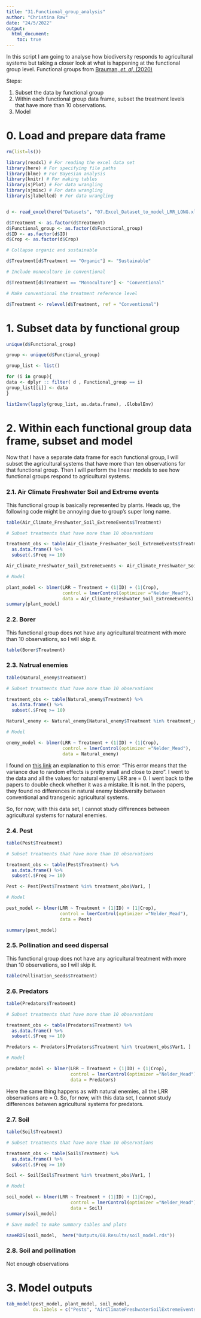 ```yaml
---
title: "31.Functional_group_analysis"
author: "Christina Raw"
date: "24/5/2022"
output: 
  html_document:
    toc: true
---
```


In this script I am going to analyse how biodiversity responds to agricultural systems but taking a closer look at what is happening at the functional group level. Functional groups from [Brauman, *et. al*, (2020)](https://www.pnas.org/doi/10.1073/pnas.2010473117#t01)

Steps:

1. Subset the data by functional group
2. Within each functional group data frame, subset the treatment levels that have more than 10 observations.
3. Model

# 0. Load and prepare data frame

```r

rm(list=ls())

library(readxl) # For reading the excel data set
library(here) # For specifying file paths
library(blme) # For Bayesian analysis
library(knitr) # For making tables
library(sjPlot) # For data wrangling
library(sjmisc) # For data wrangling
library(sjlabelled) # For data wrangling


d <- read_excel(here("Datasets", "07.Excel_Dataset_to_model_LRR_LONG.xlsx"))

d$Treatment <- as.factor(d$Treatment)
d$Functional_group <- as.factor(d$Functional_group)
d$ID <- as.factor(d$ID)
d$Crop <- as.factor(d$Crop)

# Collapse organic and sustainable

d$Treatment[d$Treatment == "Organic"] <- "Sustainable"

# Include monoculture in conventional 

d$Treatment[d$Treatment == "Monoculture"] <- "Conventional"

# Make conventional the treatment reference level

d$Treatment <- relevel(d$Treatment, ref = "Conventional")

```

# 1. Subset data by functional group

```r

unique(d$Functional_group)

group <- unique(d$Functional_group)

group_list <- list() 

for (i in group){
data <- dplyr :: filter( d , Functional_group == i)
group_list[[i]] <- data
}

list2env(lapply(group_list, as.data.frame), .GlobalEnv)

```

# 2. Within each functional group data frame, subset and model

Now that I have a separate data frame for each functional group, I will subset the agricultural systems that have more than ten observations for that functional group. Then I will perform the linear models to see how functional groups respond to agricultural systems.

### 2.1. Air Climate Freshwater Soil and Extreme events

This functional group is basically represented by plants. Heads up, the following code might be annoying due to group's super long name.

```r
table(Air_Climate_Freshwater_Soil_ExtremeEvents$Treatment)
```


```r

# Subset treatments that have more than 10 observations

treatment_obs <- table(Air_Climate_Freshwater_Soil_ExtremeEvents$Treatment) %>% 
  as.data.frame() %>% 
  subset(.$Freq >= 10)

Air_Climate_Freshwater_Soil_ExtremeEvents <- Air_Climate_Freshwater_Soil_ExtremeEvents[Air_Climate_Freshwater_Soil_ExtremeEvents$Treatment %in% treatment_obs$Var1, ]

# Model 

plant_model <- blmer(LRR ~ Treatment + (1|ID) + (1|Crop), 
                     control = lmerControl(optimizer ="Nelder_Mead"), 
                     data = Air_Climate_Freshwater_Soil_ExtremeEvents)
summary(plant_model)

```

### 2.2. Borer

This functional group does not have any agricultural treatment with more than 10 observations, so I will skip it. 

```r

table(Borer$Treatment)

```


### 2.3. Natrual enemies

```r
table(Natural_enemy$Treatment)
```


```r

# Subset treatments that have more than 10 observations

treatment_obs <- table(Natural_enemy$Treatment) %>% 
  as.data.frame() %>% 
  subset(.$Freq >= 10)

Natural_enemy <- Natural_enemy[Natural_enemy$Treatment %in% treatment_obs$Var1, ]

# Model 

enemy_model <- blmer(LRR ~ Treatment + (1|ID) + (1|Crop), 
                     control = lmerControl(optimizer ="Nelder_Mead"), 
                     data = Natural_enemy)
```

I found on [this link](https://community.rstudio.com/t/error-in-eval-f-x-downdated-vtv-is-not-positive-definite/73846) an explanation to this error: "This error means that the variance due to random effects is pretty small and close to zero". I went to the data and all the values for natural enemy LRR are = 0. I went back to the papers to double check whether it was a mistake. It is not. In the papers, they found no differences in natural enemy biodiversity between conventional and transgenic agricultural systems. 

So, for now, with this data set, I cannot study differences between agricultural systems for natural enemies.

### 2.4. Pest

```r

table(Pest$Treatment)
```


```r

# Subset treatments that have more than 10 observations

treatment_obs <- table(Pest$Treatment) %>% 
  as.data.frame() %>% 
  subset(.$Freq >= 10)

Pest <- Pest[Pest$Treatment %in% treatment_obs$Var1, ]

# Model 

pest_model <- blmer(LRR ~ Treatment + (1|ID) + (1|Crop), 
                    control = lmerControl(optimizer ="Nelder_Mead"), 
                    data = Pest)

summary(pest_model)
```


### 2.5. Pollination and seed dispersal

This functional group does not have any agricultural treatment with more than 10 observations, so I will skip it. 

```r
table(Pollination_seeds$Treatment)
```


### 2.6. Predators 

```r
table(Predators$Treatment)
```


```r

# Subset treatments that have more than 10 observations

treatment_obs <- table(Predators$Treatment) %>% 
  as.data.frame() %>% 
  subset(.$Freq >= 10)

Predators <- Predators[Predators$Treatment %in% treatment_obs$Var1, ]

# Model

predator_model <- blmer(LRR ~ Treatment + (1|ID) + (1|Crop), 
                        control = lmerControl(optimizer ="Nelder_Mead"), 
                        data = Predators)

```

Here the same thing happens as with natural enemies, all the LRR observations are = 0. So, for now, with this data set, I cannot study differences between agricultural systems for predators.


### 2.7. Soil

```r
table(Soil$Treatment)
```


```r

# Subset treatments that have more than 10 observations

treatment_obs <- table(Soil$Treatment) %>% 
  as.data.frame() %>% 
  subset(.$Freq >= 10)

Soil <- Soil[Soil$Treatment %in% treatment_obs$Var1, ]

# Model 

soil_model <- blmer(LRR ~ Treatment + (1|ID) + (1|Crop), 
                        control = lmerControl(optimizer ="Nelder_Mead"), 
                        data = Soil)
summary(soil_model)

# Save model to make summary tables and plots

saveRDS(soil_model,  here("Outputs/08.Results/soil_model.rds"))


```


### 2.8. Soil and pollination

Not enough observations

# 3. Model outputs

```r
tab_model(pest_model, plant_model, soil_model,
          dv.labels = c("Pests", "AirClimateFreshwaterSoilExtremeEvents", "Creation and protection of Soil"))

```

